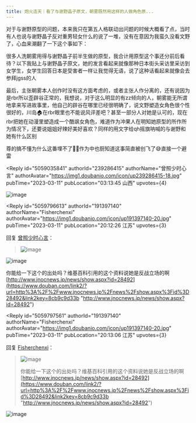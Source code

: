 ```yaml
---
title: 炮火连天｜看了与谢野晶子原文，朝雾既然用这样的人做角色原...
---
```



<Forum groupName="动画番剧" groupUrl="https://www.douban.com/group/596353/" archivedAt="2025-05-16T14:42:31.631Z">
  <Post
    id="284727398"
    title="炮火连天｜看了与谢野晶子原文，朝雾既然用这样的人做角色原..."
    url="https://www.douban.com/group/topic/284727398/?_spm_id=MjM5Mjg2NDE1"
    pubTime="2023-03-12"
    highlightUserId="191397140"
  >
对于与谢野原型的问题，本来我只在第五人格联动出问题的时候大概看了点，当时有人也说与谢野晶子反对重男轻女什么的说了一堆，没有在意因为我蛮久没看文野了，心血来潮翻了一下这个事如下：

很多人洗朝雾用得与谢野晶子前半生做的原型，我合计用原型这个事还分前后看待？以下我贴上与谢野晶子原文，她的发言看起来就像那种日本街头采访里采访到女学生，女学生回答日本是受害者一样让我觉得无语，说了这种话看起来就像会去参拜jgss的人

最后，主张朝雾本人创作时没有这方面考虑的，或者主张人作分离的，还有说因为是rbr所以歪辟谷正常的，我想说，对于这么明显的有zz倾向的人，朝雾能无所谓地拿来写进故事里，他自己的辟谷在哪里已经很明确了，说文野塑造女角色很个性很好的，川岛🏠在rbr眼里也不能说风评差吧？甚至一部分人对她是认可的，现在rbr把她在动漫里塑造成一个酷飒女角色，难道作为冲果人在明知她原型的所作所为情况下，还要说姐姐好辣好美好喜欢？同样的用文字给qh摇旗呐喊的与谢野和她有什么区别

尊的搞不懂为什么这番埋不了🥰🥰作为中也厨知道这事简直被创飞了😅直接一个避雷



<Reply
  id="5059035841"
  authorId="239286415"
  authorName="曾照少时心言"
  authorAvatar="https://img1.doubanio.com/icon/up239286415-18.jpg"
  pubTime="2023-03-11"
  pubLocation="03:13:45 山西"
  upvotes={4}
>
![image](https://img1.doubanio.com/view/richtext/large/public/p508837098.jpg)
</Reply>

<Reply
  id="5059796613"
  authorId="191397140"
  authorName="Fisherchenxi"
  authorAvatar="https://img1.doubanio.com/icon/up191397140-20.jpg"
  pubTime="2023-03-11"
  pubLocation="20:12:26 江苏"
  upvotes={3}
>
回复 [曾照少时心言](https://www.douban.com/people/239286415/)：
 > ![image](https://img1.doubanio.com/view/richtext/large/public/p508837098.jpg)

![image](https://img1.doubanio.com/view/richtext/s/public/p508837098.jpg)

你能给一下这个的出处吗？维基百科引用的这个资料说她是反战立场的啊
[http://www.jnocnews.jp/news/show.aspx?id=28492](https://www.douban.com/link2/?url=http%3A%2F%2Fwww.jnocnews.jp%2Fnews%2Fshow.aspx%3Fid%3D28492&link2key=8cb9c9d33b "http://www.jnocnews.jp/news/show.aspx?id=28492")
</Reply>

<Reply
  id="5059797561"
  authorId="191397140"
  authorName="Fisherchenxi"
  authorAvatar="https://img1.doubanio.com/icon/up191397140-20.jpg"
  pubTime="2023-03-11"
  pubLocation="20:13:06 江苏"
  upvotes={3}
>
回复 [Fisherchenxi](https://www.douban.com/people/191397140/)：
 > ![image](https://img1.doubanio.com/view/richtext/s/public/p508837098.jpg)
> 
> 你能给一下这个的出处吗？维基百科引用的这个资料说她是反战立场的啊
> [http://www.jnocnews.jp/news/show.aspx?id=28492](https://www.douban.com/link2/?url=http%3A%2F%2Fwww.jnocnews.jp%2Fnews%2Fshow.aspx%3Fid%3D28492&link2key=8cb9c9d33b "http://www.jnocnews.jp/news/show.aspx?id=28492")

![image](https://img2.doubanio.com/view/richtext/large/public/p509126411.jpg)
</Reply>
  </Post>
</Forum>
